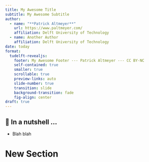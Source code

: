 ```yaml
---
title: My Awesome Title
subtitle: My Awesome Subtitle
author: 
  - name: "**Patrick Altmeyer**"
    url: https://www.paltmeyer.com/
    affiliation: Delft University of Technology
  - name: Another Author
    affiliation: Delft University of Technology
date: today
format: 
  tudelft-revealjs:
    footer: My Awesome Footer --- Patrick Altmeyer --- CC BY-NC
    self-contained: true
    smaller: true
    scrollable: true
    preview-links: auto
    slide-number: true
    transition: slide
    background-transition: fade
    fig-align: center
draft: true
---
```


## 🥜 In a nutshell ... 

- Blah blah

# New Section
